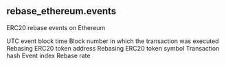 ## rebase_ethereum.events 
ERC20 rebase events on Ethereum


<ParamField path="blockchain">

</ParamField>
<ParamField path="block_time">
UTC event block time
</ParamField>
<ParamField path="block_number">
Block number in which the transaction was executed
</ParamField>
<ParamField path="token_address">
Rebasing ERC20 token address
</ParamField>
<ParamField path="token_symbol">
Rebasing ERC20 token symbol
</ParamField>
<ParamField path="tx_hash">
Transaction hash
</ParamField>
<ParamField path="evt_index">
Event index
</ParamField>
<ParamField path="rebase_rate">
Rebase rate
</ParamField>
